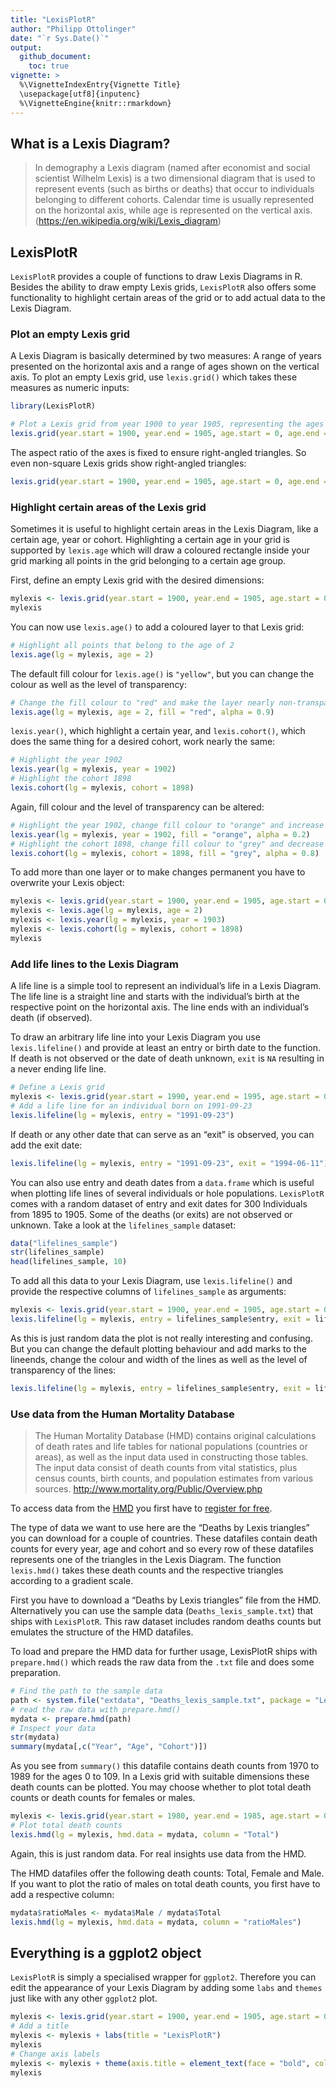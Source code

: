 ```yaml
---
title: "LexisPlotR"
author: "Philipp Ottolinger"
date: "`r Sys.Date()`"
output: 
  github_document:
    toc: true
vignette: >
  %\VignetteIndexEntry{Vignette Title}
  \usepackage[utf8]{inputenc}
  %\VignetteEngine{knitr::rmarkdown}
---
```

## What is a Lexis Diagram?
> In demography a Lexis diagram (named after economist and social scientist Wilhelm Lexis) is a two dimensional diagram that is used to represent events (such as births or deaths) that occur to individuals belonging to different cohorts. Calendar time is usually represented on the horizontal axis, while age is represented on the vertical axis. ([https://en.wikipedia.org/wiki/Lexis_diagram](https://en.wikipedia.org/wiki/Lexis_diagram))

## LexisPlotR

`LexisPlotR` provides a couple of functions to draw Lexis Diagrams in R. Besides the ability to draw empty Lexis grids, `LexisPlotR` also offers some functionality to highlight certain areas of the grid or to add actual data to the Lexis Diagram.

### Plot an empty Lexis grid

A Lexis Diagram is basically determined by two measures: A range of years presented on the horizontal axis and a range of ages shown on the vertical axis. To plot an empty Lexis grid, use `lexis.grid()` which takes these measures as numeric inputs:
```r
library(LexisPlotR)
```
```r
# Plot a Lexis grid from year 1900 to year 1905, representing the ages from 0 to 5
lexis.grid(year.start = 1900, year.end = 1905, age.start = 0, age.end = 5)
```

The aspect ratio of the axes is fixed to ensure right-angled triangles. So even non-square Lexis grids show right-angled triangles:

```r
lexis.grid(year.start = 1900, year.end = 1905, age.start = 0, age.end = 7)
```

### Highlight certain areas of the Lexis grid

Sometimes it is useful to highlight certain areas in the Lexis Diagram, like a certain age, year or cohort. 
Highlighting a certain age in your grid is supported by `lexis.age` which will draw a coloured rectangle inside your grid marking all points in the grid belonging to a certain age group.

First, define an empty Lexis grid with the desired dimensions:

```r
mylexis <- lexis.grid(year.start = 1900, year.end = 1905, age.start = 0, age.end = 5)
mylexis
```

You can now use `lexis.age()` to add a coloured layer to that Lexis grid:

```r
# Highlight all points that belong to the age of 2
lexis.age(lg = mylexis, age = 2)
```

The default fill colour for `lexis.age()` is `"yellow"`, but you can change the colour as well as the level of transparency:

```r
# Change the fill colour to "red" and make the layer nearly non-transparent
lexis.age(lg = mylexis, age = 2, fill = "red", alpha = 0.9)
```

`lexis.year()`, which highlight a certain year, and `lexis.cohort()`, which does the same thing for a desired cohort, work nearly the same:

```r
# Highlight the year 1902
lexis.year(lg = mylexis, year = 1902)
# Highlight the cohort 1898
lexis.cohort(lg = mylexis, cohort = 1898)
```

Again, fill colour and the level of transparency can be altered:

```r
# Highlight the year 1902, change fill colour to "orange" and increase transparency
lexis.year(lg = mylexis, year = 1902, fill = "orange", alpha = 0.2)
# Highlight the cohort 1898, change fill colour to "grey" and decrease transparency
lexis.cohort(lg = mylexis, cohort = 1898, fill = "grey", alpha = 0.8)
```

To add more than one layer or to make changes permanent you have to overwrite your Lexis object:

```r
mylexis <- lexis.grid(year.start = 1900, year.end = 1905, age.start = 0, age.end = 5)
mylexis <- lexis.age(lg = mylexis, age = 2)
mylexis <- lexis.year(lg = mylexis, year = 1903)
mylexis <- lexis.cohort(lg = mylexis, cohort = 1898)
mylexis
```

### Add life lines to the Lexis Diagram

A life line is a simple tool to represent an individual's life in a Lexis Diagram. The life line is a straight line and starts with the individual's birth at the respective point on the horizontal axis. The line ends with an individual's death (if observed).

To draw an arbitrary life line into your Lexis Diagram you use `lexis.lifeline()` and provide at least an entry or birth date to the function. If death is not observed or the date of death unknown, `exit` is `NA` resulting in a never ending life line.

```r
# Define a Lexis grid
mylexis <- lexis.grid(year.start = 1990, year.end = 1995, age.start = 0, age.end = 5)
# Add a life line for an individual born on 1991-09-23
lexis.lifeline(lg = mylexis, entry = "1991-09-23")
```

If death or any other date that can serve as an "exit" is observed, you can add the exit date:

```r
lexis.lifeline(lg = mylexis, entry = "1991-09-23", exit = "1994-06-11")
```

You can also use entry and death dates from a `data.frame` which is useful when plotting life lines of several individuals or hole populations. `LexisPlotR` comes with a random dataset of entry and exit dates for 300 Individuals from 1895 to 1905. Some of the deaths (or exits) are not observed or unknown. Take a look at the `lifelines_sample` dataset:

```r
data("lifelines_sample")
str(lifelines_sample)
head(lifelines_sample, 10)
```

To add all this data to your Lexis Diagram, use `lexis.lifeline()` and provide the respective columns of `lifelines_sample` as arguments:

```r
mylexis <- lexis.grid(year.start = 1900, year.end = 1905, age.start = 0, age.end = 5)
lexis.lifeline(lg = mylexis, entry = lifelines_sample$entry, exit = lifelines_sample$exit)
```

As this is just random data the plot is not really interesting and confusing. But you can change the default plotting behaviour and add marks to the lineends, change the colour and width of the lines as well as the level of transparency of the lines:

```r
lexis.lifeline(lg = mylexis, entry = lifelines_sample$entry, exit = lifelines_sample$exit, lineends = TRUE, colour = "blue", lwd = 1.5, alpha = 0.3)
```

### Use data from the Human Mortality Database

> The Human Mortality Database (HMD) contains original calculations of death rates and life tables for national populations (countries or areas), as well as the input data used in constructing those tables. The input data consist of death counts from vital statistics, plus census counts, birth counts, and population estimates from various sources. [http://www.mortality.org/Public/Overview.php](http://www.mortality.org/Public/Overview.php)

To access data from the [HMD](http://www.mortality.org/) you first have to [register for free](http://www.mortality.org/mp/auth.pl).

The type of data we want to use here are the "Deaths by Lexis triangles" you can download for a couple of countries. These datafiles contain death counts for every year, age and cohort and so every row of these datafiles represents one of the triangles in the Lexis Diagram. The function `lexis.hmd()` takes these death counts and the respective triangles according to a gradient scale.

First you have to download a "Deaths by Lexis triangles" file from the HMD. Alternatively you can use the sample data (`Deaths_lexis_sample.txt`) that ships with `LexisPlotR`. This raw dataset includes random deaths counts but emulates the structure of the HMD datafiles.

To load and prepare the HMD data for further usage, LexisPlotR ships with `prepare.hmd()` which reads the raw data from the `.txt` file and does some preparation.

```r
# Find the path to the sample data
path <- system.file("extdata", "Deaths_lexis_sample.txt", package = "LexisPlotR")
# read the raw data with prepare.hmd()
mydata <- prepare.hmd(path)
# Inspect your data
str(mydata)
summary(mydata[,c("Year", "Age", "Cohort")])
```

As you see from `summary()` this datafile contains death counts from 1970 to 1989 for the ages 0 to 109. In a Lexis grid with suitable dimensions these death counts can be plotted. You may choose whether to plot total death counts or death counts for females or males.

```r
mylexis <- lexis.grid(year.start = 1980, year.end = 1985, age.start = 0, age.end = 5)
# Plot total death counts
lexis.hmd(lg = mylexis, hmd.data = mydata, column = "Total")
```

Again, this is just random data. For real insights use data from the HMD.

The HMD datafiles offer the following death counts: Total, Female and Male. If you want to plot the ratio of males on total death counts, you first have to add a respective column:

```r
mydata$ratioMales <- mydata$Male / mydata$Total
lexis.hmd(lg = mylexis, hmd.data = mydata, column = "ratioMales")
```

## Everything is a ggplot2 object

`LexisPlotR` is simply a specialised wrapper for `ggplot2`. Therefore you can edit the appearance of your Lexis Diagram by adding some `labs` and `themes` just like with any other `ggplot2` plot.

```r
mylexis <- lexis.grid(year.start = 1900, year.end = 1905, age.start = 0, age.end = 5)
# Add a title
mylexis <- mylexis + labs(title = "LexisPlotR")
mylexis
# Change axis labels
mylexis <- mylexis + theme(axis.title = element_text(face = "bold", colour = "red"))
mylexis
```


